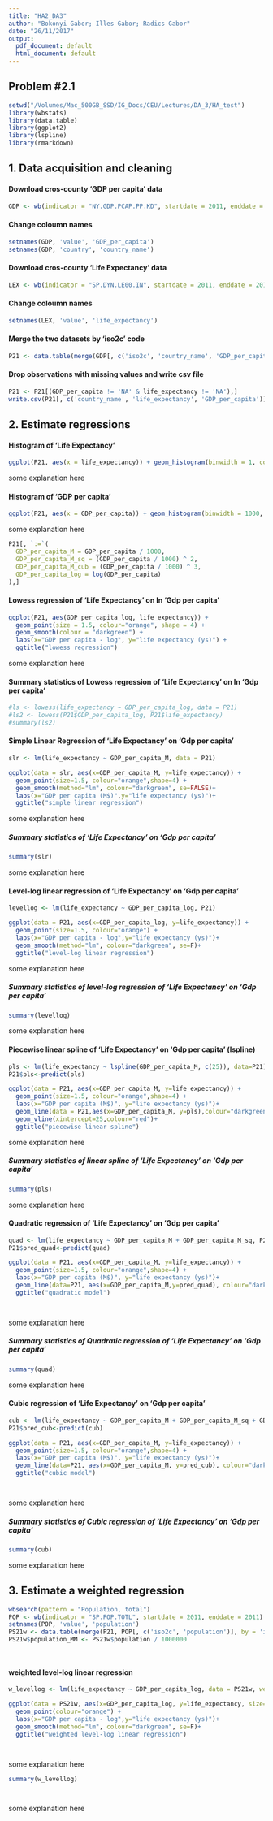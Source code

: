 ```yaml
---
title: "HA2_DA3"
author: "Bokonyi Gabor; Illes Gabor; Radics Gabor"
date: "26/11/2017"
output:
  pdf_document: default
  html_document: default
---
```



## Problem #2.1
```r
setwd("/Volumes/Mac_500GB_SSD/IG_Docs/CEU/Lectures/DA_3/HA_test")
library(wbstats)
library(data.table)
library(ggplot2)
library(lspline)
library(rmarkdown)
```

## 1. Data acquisition and cleaning
#### Download cros-county 'GDP per capita' data
```r
GDP <- wb(indicator = "NY.GDP.PCAP.PP.KD", startdate = 2011, enddate = 2011)
```
#### Change coloumn names
```r
setnames(GDP, 'value', 'GDP_per_capita')
setnames(GDP, 'country', 'country_name')
```
#### Download cros-county 'Life Expectancy' data
```r
LEX <- wb(indicator = "SP.DYN.LE00.IN", startdate = 2011, enddate = 2011)
```
#### Change coloumn names
```r
setnames(LEX, 'value', 'life_expectancy')
```
#### Merge the two datasets by 'iso2c' code
```r
P21 <- data.table(merge(GDP[, c('iso2c', 'country_name', 'GDP_per_capita')], LEX[, c('iso2c', 'life_expectancy')], by = 'iso2c', all.x = TRUE, all.y = TRUE))
```
#### Drop observations with missing values and write csv file
```r
P21 <- P21[(GDP_per_capita != 'NA' & life_expectancy != 'NA'),]
write.csv(P21[, c('country_name', 'life_expectancy', 'GDP_per_capita')], 'P21.csv')
```

## 2. Estimate regressions
#### Histogram of 'Life Expectancy'
```r
ggplot(P21, aes(x = life_expectancy)) + geom_histogram(binwidth = 1, colour = "darkgreen", fill ="darkgreen") + ggtitle("life expectancy (ys)")
```
some explanation here

#### Histogram of 'GDP per capita'
```r
ggplot(P21, aes(x = GDP_per_capita)) + geom_histogram(binwidth = 1000, colour = "darkgreen", fill ="darkgreen") + ggtitle("GDP per capita")
```
some explanation here

```r
P21[, `:=`(
  GDP_per_capita_M = GDP_per_capita / 1000, 
  GDP_per_capita_M_sq = (GDP_per_capita / 1000) ^ 2,
  GDP_per_capita_M_cub = (GDP_per_capita / 1000) ^ 3,
  GDP_per_capita_log = log(GDP_per_capita)
),]
```

#### Lowess regression of 'Life Expectancy' on ln 'Gdp per capita'

```r
ggplot(P21, aes(GDP_per_capita_log, life_expectancy)) + 
  geom_point(size = 1.5, colour="orange", shape = 4) + 
  geom_smooth(colour = "darkgreen") + 
  labs(x="GDP per capita - log", y="life expectancy (ys)") +
  ggtitle("lowess regression")
```
some explanation here

#### Summary statistics of Lowess regression of 'Life Expectancy' on ln 'Gdp per capita'
```r
#ls <- lowess(life_expectancy ~ GDP_per_capita_log, data = P21)
#ls2 <- lowess(P21$GDP_per_capita_log, P21$life_expectancy)
#summary(ls2)
```


#### Simple Linear Regression of 'Life Expectancy' on 'Gdp per capita'

```r
slr <- lm(life_expectancy ~ GDP_per_capita_M, data = P21)

ggplot(data = slr, aes(x=GDP_per_capita_M, y=life_expectancy)) +
  geom_point(size=1.5, colour="orange",shape=4) +
  geom_smooth(method="lm", colour="darkgreen", se=FALSE)+
  labs(x="GDP per capita (M$)",y="life expectancy (ys)")+
  ggtitle("simple linear regression")
```
some explanation here


##### Summary statistics of 'Life Expectancy' on 'Gdp per capita'
```r
summary(slr)
```
some explanation here


#### Level-log linear regression of 'Life Expectancy' on 'Gdp per capita'

```r
levellog <- lm(life_expectancy ~ GDP_per_capita_log, P21)

ggplot(data = P21, aes(x=GDP_per_capita_log, y=life_expectancy)) +
  geom_point(size=1.5, colour="orange") +
  labs(x="GDP per capita - log",y="life expectancy (ys)")+
  geom_smooth(method="lm", colour="darkgreen", se=F)+
  ggtitle("level-log linear regression")
```
some explanation here

##### Summary statistics of level-log regression of 'Life Expectancy' on 'Gdp per capita'
```r
summary(levellog)
```
some explanation here



#### Piecewise linear spline of 'Life Expectancy' on 'Gdp per capita' (lspline)

```r
pls <- lm(life_expectancy ~ lspline(GDP_per_capita_M, c(25)), data=P21)
P21$pls<-predict(pls)

ggplot(data = P21, aes(x=GDP_per_capita_M, y=life_expectancy)) +
  geom_point(size=1.5, colour="orange",shape=4) +
  labs(x="GDP per capita (M$)", y="life expectancy (ys)")+
  geom_line(data = P21,aes(x=GDP_per_capita_M, y=pls),colour="darkgreen")+
  geom_vline(xintercept=25,colour="red")+
  ggtitle("piecewise linear spline")
```
some explanation here

##### Summary statistics of linear spline of 'Life Expectancy' on 'Gdp per capita'
```r
summary(pls)
```
some explanation here


#### Quadratic regression of 'Life Expectancy' on 'Gdp per capita'

```r
quad <- lm(life_expectancy ~ GDP_per_capita_M + GDP_per_capita_M_sq, P21)
P21$pred_quad<-predict(quad)

ggplot(data = P21, aes(x=GDP_per_capita_M, y=life_expectancy)) +
  geom_point(size=1.5, colour="orange",shape=4) +
  labs(x="GDP per capita (M$)", y="life expectancy (ys)")+
  geom_line(data=P21, aes(x=GDP_per_capita_M,y=pred_quad), colour="darkgreen")+
  ggtitle("quadratic model")




```
some explanation here

##### Summary statistics of Quadratic regression of 'Life Expectancy' on 'Gdp per capita'
```r
summary(quad)
```
some explanation here


#### Cubic regression of 'Life Expectancy' on 'Gdp per capita'

```r
cub <- lm(life_expectancy ~ GDP_per_capita_M + GDP_per_capita_M_sq + GDP_per_capita_M_cub, P21)
P21$pred_cub<-predict(cub)

ggplot(data = P21, aes(x=GDP_per_capita_M, y=life_expectancy)) +
  geom_point(size=1.5, colour="orange",shape=4) +
  labs(x="GDP per capita (M$)", y="life expectancy (ys)")+
  geom_line(data=P21, aes(x=GDP_per_capita_M, y=pred_cub), colour="darkgreen")+
  ggtitle("cubic model")




```
some explanation here

##### Summary statistics of Cubic regression of 'Life Expectancy' on 'Gdp per capita'
```r
summary(cub)
```
some explanation here


## 3. Estimate a weighted regression 

```r
wbsearch(pattern = "Population, total")
POP <- wb(indicator = "SP.POP.TOTL", startdate = 2011, enddate = 2011)
setnames(POP, 'value', 'population')
PS21w <- data.table(merge(P21, POP[, c('iso2c', 'population')], by = 'iso2c'))
PS21w$population_MM <- PS21w$population / 1000000




```

#### weighted level-log linear regression


```r
w_levellog <- lm(life_expectancy ~ GDP_per_capita_log, data = PS21w, weights = population_MM)

ggplot(data = PS21w, aes(x=GDP_per_capita_log, y=life_expectancy, size=population_MM)) +
  geom_point(colour="orange") +
  labs(x="GDP per capita - log",y="life expectancy (ys)")+
  geom_smooth(method="lm", colour="darkgreen", se=F)+
  ggtitle("weighted level-log linear regression")




```
some explanation here


```r
summary(w_levellog)




```
some explanation here







```r




```


```r




```









